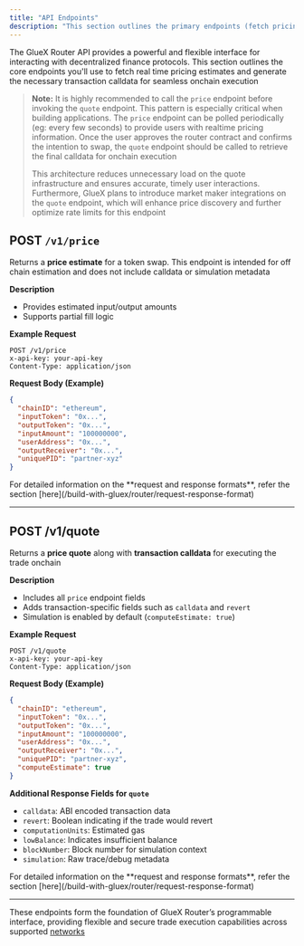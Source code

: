 ```yaml
---
title: "API Endpoints"
description: "This section outlines the primary endpoints (fetch pricing estimates and generate transaction calldata) provided by the Router API"
---
```


The GlueX Router API provides a powerful and flexible interface for interacting with decentralized finance protocols. This section outlines the core endpoints you'll use to fetch real time pricing estimates and generate the necessary transaction calldata for seamless onchain execution

> **Note:**
> It is highly recommended to call the `price` endpoint before invoking the `quote` endpoint. This pattern is especially critical when building applications. The `price` endpoint can be polled periodically (eg: every few seconds) to provide users with realtime pricing information. Once the user approves the router contract and confirms the intention to swap, the `quote` endpoint should be called to retrieve the final calldata for onchain execution
>
> This architecture reduces unnecessary load on the quote infrastructure and ensures accurate, timely user interactions. Furthermore, GlueX plans to introduce market maker integrations on the `quote` endpoint, which will enhance price discovery and further optimize rate limits for this endpoint

## POST `/v1/price`

Returns a **price estimate** for a token swap. This endpoint is intended for off chain estimation and does not include calldata or simulation metadata

**Description**

- Provides estimated input/output amounts
- Supports partial fill logic

**Example Request**

```http
POST /v1/price
x-api-key: your-api-key
Content-Type: application/json
```

**Request Body (Example)**

```json
{
  "chainID": "ethereum",
  "inputToken": "0x...",
  "outputToken": "0x...",
  "inputAmount": "100000000",
  "userAddress": "0x...",
  "outputReceiver": "0x...",
  "uniquePID": "partner-xyz"
}
```

<Note>
  For detailed information on the **request and response formats**, refer the
  section [here](/build-with-gluex/router/request-response-format)
</Note>

---

## POST /v1/quote

Returns a **price quote** along with **transaction calldata** for executing the trade onchain

**Description**

- Includes all `price` endpoint fields
- Adds transaction-specific fields such as `calldata` and `revert`
- Simulation is enabled by default (`computeEstimate: true`)

**Example Request**

```http
POST /v1/quote
x-api-key: your-api-key
Content-Type: application/json
```

**Request Body (Example)**

```json
{
  "chainID": "ethereum",
  "inputToken": "0x...",
  "outputToken": "0x...",
  "inputAmount": "100000000",
  "userAddress": "0x...",
  "outputReceiver": "0x...",
  "uniquePID": "partner-xyz",
  "computeEstimate": true
}
```

**Additional Response Fields for `quote`**

- `calldata`: ABI encoded transaction data
- `revert`: Boolean indicating if the trade would revert
- `computationUnits`: Estimated gas
- `lowBalance`: Indicates insufficient balance
- `blockNumber`: Block number for simulation context
- `simulation`: Raw trace/debug metadata

<Note>
  For detailed information on the **request and response formats**, refer the
  section [here](/build-with-gluex/router/request-response-format)
</Note>

---

These endpoints form the foundation of GlueX Router’s programmable interface, providing flexible and secure trade execution capabilities across supported [networks](/documentation/references/supported-networks)

